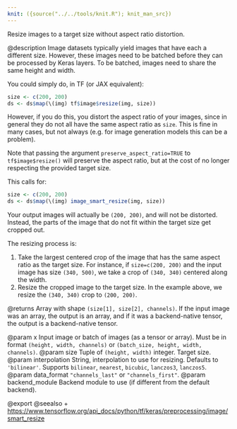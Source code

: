 ```yaml
---
knit: ({source("../../tools/knit.R"); knit_man_src})
---
```

Resize images to a target size without aspect ratio distortion.

@description
Image datasets typically yield images that have each a different
size. However, these images need to be batched before they can be
processed by Keras layers. To be batched, images need to share the same
height and width.

You could simply do, in TF (or JAX equivalent):

```r
size <- c(200, 200)
ds <- ds$map(\(img) tf$image$resize(img, size))
```

However, if you do this, you distort the aspect ratio of your images, since
in general they do not all have the same aspect ratio as `size`. This is
fine in many cases, but not always (e.g. for image generation models
this can be a problem).

Note that passing the argument `preserve_aspect_ratio=TRUE` to `tf$image$resize()`
will preserve the aspect ratio, but at the cost of no longer respecting the
provided target size.

This calls for:

```r
size <- c(200, 200)
ds <- ds$map(\(img) image_smart_resize(img, size))
```

Your output images will actually be `(200, 200)`, and will not be distorted.
Instead, the parts of the image that do not fit within the target size
get cropped out.

The resizing process is:

1. Take the largest centered crop of the image that has the same aspect
ratio as the target size. For instance, if `size=c(200, 200)` and the input
image has size `(340, 500)`, we take a crop of `(340, 340)` centered along
the width.
2. Resize the cropped image to the target size. In the example above,
we resize the `(340, 340)` crop to `(200, 200)`.

@returns
Array with shape `(size[1], size[2], channels)`.
If the input image was an array, the output is an array,
and if it was a backend-native tensor,
the output is a backend-native tensor.

@param x Input image or batch of images (as a tensor or array).
    Must be in format `(height, width, channels)`
    or `(batch_size, height, width, channels)`.
@param size Tuple of `(height, width)` integer. Target size.
@param interpolation String, interpolation to use for resizing.
    Defaults to `'bilinear'`.
    Supports `bilinear`, `nearest`, `bicubic`,
    `lanczos3`, `lanczos5`.
@param data_format `"channels_last"` or `"channels_first"`.
@param backend_module Backend module to use (if different from the default
    backend).

@export
@seealso
+ <https://www.tensorflow.org/api_docs/python/tf/keras/preprocessing/image/smart_resize>
